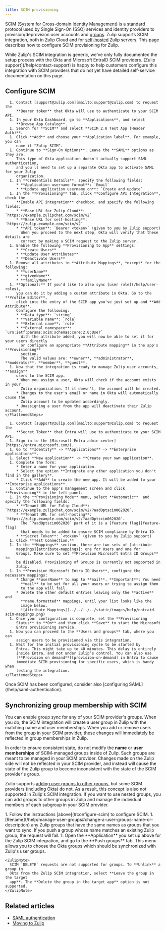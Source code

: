 ```yaml
---
title: SCIM provisioning
---
```





<AdminOnly />

SCIM (System for Cross-domain Identity Management) is a standard
protocol used by Single Sign-On (SSO) services and identity providers
to provision/deprovision user accounts and [groups](/help/user-groups).
Zulip supports SCIM integration, both in Zulip Cloud and for
[self-hosted](/self-hosting/) Zulip servers. This page describes how to
configure SCIM provisioning for Zulip.

<CloudPlusOnly />

<ZulipTip>
  While Zulip's SCIM integration is generic, we've only fully
  documented the setup process with the Okta and Microsoft EntraID
  SCIM providers. [Zulip support](/help/contact-support) is happy to
  help customers configure this integration with SCIM providers that
  do not yet have detailed self-service documentation on this page.
</ZulipTip>

## Configure SCIM

<Tabs>
  <TabItem label="Okta">
    <FlattenedSteps>
      <UpgradeToPlusIfNeeded />

      1. Contact [support@zulip.com](mailto:support@zulip.com) to request the
         **Bearer token** that Okta will use to authenticate to your SCIM API.
      1. In your Okta Dashboard, go to **Applications**, and select
         **Browse App Catalog**.
      1. Search for **SCIM** and select **SCIM 2.0 Test App (Header Auth)**.
      1. Click **Add** and choose your **Application label**. For example, you can
         name it "Zulip SCIM".
      1. Continue to **Sign-On Options**. Leave the **SAML** options as they are.
         This type of Okta application doesn't actually support SAML authentication,
         and you'll need to set up a separate Okta app to activate SAML for your Zulip
         organization.
      1. In **Credentials Details**, specify the following fields:
         * **Application username format**: `Email`
         * **Update application username on**: `Create and update`
      1. In the **Provisioning** tab, click **Configure API Integration**, check the
         **Enable API integration** checkbox, and specify the following fields:
         * **Base URL for Zulip Cloud**: `https://example.zulipchat.com/scim/v2`
         * **Base URL for self-hosting**: `https://zulip.example.com/scim/v2`
         * **API token**: `Bearer <token>` (given to you by Zulip support)
           When you proceed to the next step, Okta will verify that these details are
           correct by making a SCIM request to the Zulip server.
      1. Enable the following **Provisioning to App** settings:
         * **Create Users**
         * **Update User Attributes**
         * **Deactivate Users**
      1. Remove all attributes in **Attribute Mappings**, *except* for the following:
         * **userName**
         * **givenName**
         * **familyName**
      1. **Optional:** If you'd like to also sync [user role](/help/user-roles),
         you can do it by adding a custom attribute in Okta. Go to the **Profile Editor**,
         click into the entry of the SCIM app you've just set up and **Add Attribute**.
         Configure the following:
         * **Data type**: `string`
         * **Variable name**: `role`
         * **External name**: `role`
         * **External namespace**: `urn:ietf:params:scim:schemas:core:2.0:User`
           With the attribute added, you will now be able to set it for your users directly
           or configure an appropriate **Attribute mapping** in the app's **Provisioning**
           section.
           The valid values are: **owner**, **administrator**, **moderator**, **member**, **guest**.
      1. Now that the integration is ready to manage Zulip user accounts, **assign**
         users to the SCIM app.
         * When you assign a user, Okta will check if the account exists in your
           Zulip organization. If it doesn't, the account will be created.
         * Changes to the user's email or name in Okta will automatically cause the
           Zulip account to be updated accordingly.
         * Unassigning a user from the app will deactivate their Zulip account.
    </FlattenedSteps>
  </TabItem>

  <TabItem label="Microsoft Entra ID">
    <FlattenedSteps>
      <UpgradeToPlusIfNeeded />

      1. Contact [support@zulip.com](mailto:support@zulip.com) to request the
         **Secret Token** that Entra will use to authenticate to your SCIM API.
      1. Sign in to the [Microsoft Entra admin center](https://entra.microsoft.com/).
      1. Go to **Identity** -> **Applications** -> **Enterprise applications**.
      1. Select **New application** -> **Create your own application**.
      1. Complete the form:
         * Enter a name for your application.
         * Select the option **Integrate any other application you don't find in the gallery**.
         * Click **Add** to create the new app. It will be added to your **Enterprise applications**.
      1. Continue to the app's management screen and click **Provisioning** in the left panel.
      1. In the **Provisioning Mode** menu, select **Automatic**  and specify the following fields:
         * **Tenant URL for Zulip Cloud**: `https://example.zulipchat.com/scim/v2/?aadOptscim062020`.
         * **Tenant URL for self-hosting**: `https://zulip.example.com/scim/v2/?aadOptscim062020`.
           The `?aadOptscim062020` part of it is a [feature flag][feature-flag]
           that needs to be added to ensure SCIM compliance by Entra ID.
         * **Secret Token**: `<token>` (given to you by Zulip support)
      1. Click **Test Connection.**
      1. In the **Mappings** section, there are two sets of [attribute
         mappings][attribute-mappings]: one for Users and one for
         Groups. Make sure to set **Provision Microsoft Entra ID Groups** to
         be disabled. Provisioning of Groups is currently not supported in
         Zulip.
      1. In **Provision Microsoft Entra ID Users**, configure the necessary mappings:
         * Change **userName** to map to **mail**. **Important**: You need
           **mail** to be set for all your users or trying to assign them
           to the app will fail.
         * Delete the other default entries leaving only the **active** and
           **name.formatted** mappings, until your list looks like the
           image below.
           ![Attribute Mappings](../../../../static/images/help/entraid-scim-mappings.png)
      1. Once your configuration is complete, set the **Provisioning
         Status** to **On** and then click **Save** to start the Microsoft
         Entra provisioning service.
      1. Now you can proceed to the **Users and groups** tab, where you can
         assign users to be provisioned via this integration.
      1. Wait for the initial provisioning cycle to be started by
         Entra. This might take up to 40 minutes. This delay is entirely
         inside Entra, and not under Zulip’s control. You can also use
         [**Provision on demand**][provision-on-demand] in Entra to cause
         immediate SCIM provisioning for specific users, which is handy when
         testing the integration.
    </FlattenedSteps>
  </TabItem>
</Tabs>

[attribute-mappings]: https://learn.microsoft.com/en-us/entra/identity/app-provisioning/customize-application-attributes

[feature-flag]: https://learn.microsoft.com/en-us/entra/identity/app-provisioning/application-provisioning-config-problem-scim-compatibility#flags-to-alter-the-scim-behavior

[provision-on-demand]: https://learn.microsoft.com/en-us/entra/identity/app-provisioning/provision-on-demand

<ZulipTip>
  Once SCIM has been configured, consider also [configuring SAML](/help/saml-authentication).
</ZulipTip>

## Synchronizing group membership with SCIM

You can enable group sync for any of your SCIM provider's groups. When you do,
the SCIM integration will create a user group in Zulip with the matching name
and user memberships. When you add or remove users from the group in your SCIM
provider, these changes will immediately be reflected in group memberships in
Zulip.

In order to ensure consistent state, do not modify the **name** or **user
memberships** of SCIM-managed groups inside of Zulip. Such groups are meant to
be managed in your SCIM provider. Changes made on the Zulip side will not be
reflected in your SCIM provider, and instead will cause the state of the Zulip
group to become inconsistent with the state of the SCIM provider's group.

Zulip supports [adding user groups to other
groups](/help/manage-user-groups#add-user-groups-to-a-group), but some SCIM
providers (including Okta) do not. As a result, this concept is also not
supported in Zulip's SCIM integration. If you want to use nested groups, you can
add groups to other groups in Zulip and manage the individual members of each
subgroup in your SCIM provider.

<Tabs>
  <TabItem label="Okta">
    <Steps>
      1. Follow the instructions [above](#configure-scim) to configure SCIM.
      1. [Rename](/help/manage-user-groups#change-a-user-groups-name-or-description)
         any Zulip groups that have the same names as groups that you want to sync. If
         you push a group whose name matches an existing Zulip group, the request will
         fail.
      1. Open the **Application** you set up above for the Zulip SCIM integration, and
         go to the **Push groups** tab. This menu allows you to choose the Okta groups
         which should be synchronized with Zulip's user groups.
    </Steps>

    <ZulipNote>
      SCIM `DELETE` requests are not supported for groups. To **Unlink** a group in
      Okta from the Zulip SCIM integration, select **Leave the group in the target
      app**. The **Delete the group in the target app** option is not supported.
    </ZulipNote>
  </TabItem>
</Tabs>

## Related articles

* [SAML authentication](/help/saml-authentication)
* [Moving to Zulip](/help/moving-to-zulip)

